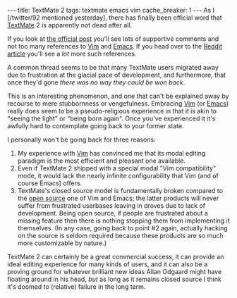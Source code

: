 ---
title: TextMate 2
tags: textmate emacs vim
cache_breaker: 1
---
As I [/twitter/92 mentioned yesterday], there has finally been official word that [[TextMate]] 2 is apparently not dead after all.

If you look at [http://blog.macromates.com/2009/working-on-it/ the official post] you'll see lots of supportive comments and not too many references to [[Vim]] and [[Emacs]]. If you head over to the [http://blog.macromates.com/2009/working-on-it/ Reddit article] you'll see a ''lot'' more such references.

A common thread seems to be that many TextMate users migrated away due to frustration at the glacial pace of development, and furthermore, that once they'd gone ''there was no way they could be won back''.

This is an interesting phenomenon, and one that can't be explained away by recourse to mere stubbornness or vengefulness. Embracing [[Vim]] (or [[Emacs]]) really does seem to be a pseudo-religious experience in that it is akin to "seeing the light" or "being born again". Once you've experienced it it's awfully hard to contemplate going back to your former state.

I personally won't be going back for three reasons:

# My experience with [[Vim]] has convinced me that its modal editing paradigm is the most efficient and pleasant one available.
# Even if TextMate 2 shipped with a special modal "Vim compatibility" mode, it would lack the nearly infinite configurability that Vim (and of course Emacs) offers.
# TextMate's closed source model is fundamentally broken compared to the [[open source]] one of Vim and Emacs; the latter products will never suffer from frustrated userbases leaving in droves due to lack of development. Being open source, if people are frustrated about a missing feature then there is nothing stopping them from implementing it themselves. (In any case, going back to point #2 again, actually hacking on the source is seldom required because these products are so much more customizable by nature.)

TextMate 2 can certainly be a great commercial success, it can provide an ideal editing experience for many kinds of users, and it can also be a proving ground for whatever brilliant new ideas Allan Odgaard might have floating around in his head, ''but'' as long as it remains closed source I think it's doomed to (relative) failure in the long term.
